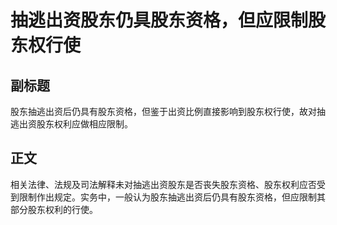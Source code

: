 # 抽逃出资股东仍具股东资格，但应限制股东权行使
## 副标题
股东抽逃出资后仍具有股东资格，但鉴于出资比例直接影响到股东权行使，故对抽逃出资股东权利应做相应限制。
## 正文
相关法律、法规及司法解释未对抽逃出资股东是否丧失股东资格、股东权利应否受到限制作出规定。实务中，一般认为股东抽逃出资后仍具有股东资格，但应限制其部分股东权利的行使。